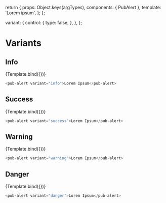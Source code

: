 
<Meta title="Components/pub-alert" component={PubAlert} />

  return {
    props: Object.keys(argTypes),
    components: { PubAlert },
    template: '<pub-alert v-bind="$props">Lorem ipsum</pub-alert>',
  };
};

  variant: {
    control: {
      type: false,
    },
  },
};

# Variants

## Info

<Canvas>
  <Story
    name="Info"
    args={{ visible: true, variant: 'info' }}
    argTypes={commonArgTypes}
  >
    {Template.bind({})}
  </Story>
</Canvas>

```javascript
<pub-alert variant="info">Lorem Ipsum</pub-alert>
```

<ArgsTable story="Info" />

## Success

<Canvas>
  <Story
    name="Success"
    args={{ visible: true, variant: 'success' }}
    argTypes={commonArgTypes}
  >
    {Template.bind({})}
  </Story>
</Canvas>

```javascript
<pub-alert variant="success">Lorem Ipsum</pub-alert>
```

<ArgsTable story="Success" />

## Warning

<Canvas>
  <Story
    name="Warning"
    args={{ visible: true, variant: 'warning' }}
    argTypes={commonArgTypes}
  >
    {Template.bind({})}
  </Story>
</Canvas>

```javascript
<pub-alert variant="warning">Lorem Ipsum</pub-alert>
```

<ArgsTable story="Warning" />

## Danger

<Canvas>
  <Story
    name="Danger"
    args={{ visible: true, variant: 'danger' }}
    argTypes={commonArgTypes}
  >
    {Template.bind({})}
  </Story>
</Canvas>

```javascript
<pub-alert variant="danger">Lorem Ipsum</pub-alert>
```

<ArgsTable story="Danger" />
